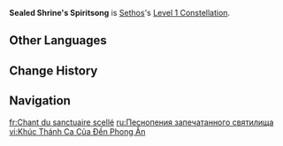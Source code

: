 {{Constellation Infobox
|image         = Constellation Sealed Shrine's Spiritsong.png
|character     = Sethos
|level         = 1
|description   = The [[CRIT Rate]] of [[Royal Reed Archery|Shadowpiercing Shot]] is increased by 15%.
|scale_att1    = 
|scale_att2    = 
|utility1      = CRIT Rate
|utility2      = 
}}
'''Sealed Shrine's Spiritsong''' is [[Sethos]]'s [[Level 1 Constellation]].
<!--
==Gameplay Notes==
--><!--
==Preview==
{Preview
|file = Sealed Shrine's Spiritsong Preview
}
-->
==Other Languages==
{{Other Languages
|en       = Sealed Shrine's Spiritsong
|zhs      = 封龛谒灵歌
|zhs_rm   = Fēngkān Yèlíng Gē
|zht      = 封龕謁靈歌
|zht_rm   = Fēngkān Yèlíng Gē
|zh_tl    = 
|ja       = シュラインの謁霊歌
|ja_rm    = Shurain no Etsureika{{Assumed}}
|ja_tl    = 
|ko       = 봉인된 감실의 진혼가
|ko_rm    = 
|ko_tl    = 
|es       = Salmo del santuario sellado
|es_tl    = Sealed Sanctuary Psalm
|fr       = Chant du sanctuaire scellé
|fr_tl    = Sealed Sanctuary Song
|ru       = Песнопения запечатанного святилища
|ru_tl    = Sealed Shrine's Chants
|th       = Sealed Shrine's Spiritsong
|vi       = Khúc Thánh Ca Của Đền Phong Ấn
|vi_tl    = 
|de       = Spirituelles Lied des versiegelten Schreins
|de_tl    = Spiritual Song of the Sealed Shrine
|id       = Sealed Shrine's Spiritsong
|pt       = Canção Espiritual do Altar Selado
|pt_tl    = 
|tr       = Mühürlü Tapınağın İlahisi
|tr_tl    = 
|it       = Litania del santuario precluso
|it_tl    = 
}}

==Change History==
{{Change History|4.7}}

==Navigation==
{{Talent Navbox|Sethos}}

[[fr:Chant du sanctuaire scellé]]
[[ru:Песнопения запечатанного святилища]]
[[vi:Khúc Thánh Ca Của Đền Phong Ấn]]